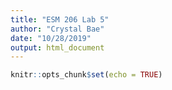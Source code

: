 ```yaml
---
title: "ESM 206 Lab 5"
author: "Crystal Bae"
date: "10/28/2019"
output: html_document
---
```


```r
knitr::opts_chunk$set(echo = TRUE)
```

